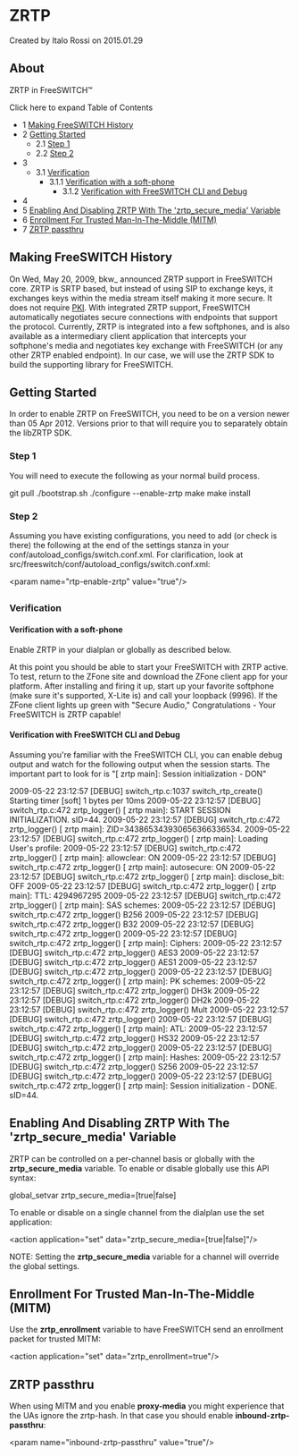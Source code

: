 
# ZRTP 

 Created by  Italo Rossi on 2015.01.29

## About

ZRTP in FreeSWITCH™

Click here to expand Table of Contents

* 1 [Making FreeSWITCH History](#making-freeswitch-history)
* 2 [Getting Started](#getting-started)  
   * 2.1 [Step 1](#step-1)  
   * 2.2 [Step 2](#step-1)
* 3 [](#step-1)  
   * 3.1 [Verification](#verification)  
      * 3.1.1 [Verification with a soft-phone](#verification-with-a-soft-phone)  
         * 3.1.2 [Verification with FreeSWITCH CLI and Debug](#verification-with-freeswitch-cli-and-debug)
* 4 [](#step-1)
* 5 [Enabling And Disabling ZRTP With The 'zrtp\_secure\_media' Variable](#enabling-and-disabling-zrtp-with-the-zrtp_secure_media-variable)
* 6 [Enrollment For Trusted Man-In-The-Middle (MITM)](#enrollment-for-trusted-man-in-the-middle-mitm)
* 7 [ZRTP passthru](#zrtp-passthru)

## Making FreeSWITCH History

On Wed, May 20, 2009, bkw\_ announced ZRTP support in FreeSWITCH core. ZRTP is SRTP based, but instead of using SIP to exchange keys, it exchanges keys within the media stream itself making it more secure. It does not require [PKI](https://en.wikipedia.org/wiki/Public-key%5Finfrastructure). With integrated ZRTP support, FreeSWITCH automatically negotiates secure connections with endpoints that support the protocol. Currently, ZRTP is integrated into a few softphones, and is also available as a intermediary client application that intercepts your softphone's media and negotiates key exchange with FreeSWITCH (or any other ZRTP enabled endpoint). In our case, we will use the ZRTP SDK to build the supporting library for FreeSWITCH.

## Getting Started

In order to enable ZRTP on FreeSWITCH, you need to be on a version newer than 05 Apr 2012\. Versions prior to that will require you to separately obtain the libZRTP SDK.

### Step 1

You will need to execute the following as your normal build process.

git pull
./bootstrap.sh
./configure --enable-zrtp
make
make install

### Step 2

Assuming you have existing configurations, you need to add (or check is there) the following at the end of the settings stanza in your conf/autoload\_configs/switch.conf.xml. For clarification, look at src/freeswitch/conf/autoload\_configs/switch.conf.xml:

&lt;param name="rtp-enable-zrtp" value="true"/>

## 

### Verification

#### Verification with a soft-phone

Enable ZRTP in your dialplan or globally as described below.

At this point you should be able to start your FreeSWITCH with ZRTP active. To test, return to the ZFone site and download the ZFone client app for your platform. After installing and firing it up, start up your favorite softphone (make sure it's supported, X-Lite is) and call your loopback (9996). If the ZFone client lights up green with "Secure Audio," Congratulations - Your FreeSWITCH is ZRTP capable!

#### Verification with FreeSWITCH CLI and Debug

Assuming you're familiar with the FreeSWITCH CLI, you can enable debug output and watch for the following output when the session starts. The important part to look for is "\[ zrtp main\]: Session initialization - DON"

2009-05-22 23:12:57 [DEBUG] switch_rtp.c:1037 switch_rtp_create() Starting timer [soft] 1 bytes per 10ms
2009-05-22 23:12:57 [DEBUG] switch_rtp.c:472 zrtp_logger()  [   zrtp main]: START SESSION INITIALIZATION. sID=44.
2009-05-22 23:12:57 [DEBUG] switch_rtp.c:472 zrtp_logger()  [   zrtp main]: ZID=343865343930656366336534.
2009-05-22 23:12:57 [DEBUG] switch_rtp.c:472 zrtp_logger()  [   zrtp main]: Loading User's profile:
2009-05-22 23:12:57 [DEBUG] switch_rtp.c:472 zrtp_logger()  [   zrtp main]:    allowclear: ON
2009-05-22 23:12:57 [DEBUG] switch_rtp.c:472 zrtp_logger()  [   zrtp main]:    autosecure: ON
2009-05-22 23:12:57 [DEBUG] switch_rtp.c:472 zrtp_logger()  [   zrtp main]:  disclose_bit: OFF
2009-05-22 23:12:57 [DEBUG] switch_rtp.c:472 zrtp_logger()  [   zrtp main]:           TTL: 4294967295
2009-05-22 23:12:57 [DEBUG] switch_rtp.c:472 zrtp_logger()  [   zrtp main]:   SAS schemes: 
2009-05-22 23:12:57 [DEBUG] switch_rtp.c:472 zrtp_logger() B256 
2009-05-22 23:12:57 [DEBUG] switch_rtp.c:472 zrtp_logger() B32
2009-05-22 23:12:57 [DEBUG] switch_rtp.c:472 zrtp_logger() 
2009-05-22 23:12:57 [DEBUG] switch_rtp.c:472 zrtp_logger()  [   zrtp main]:      Ciphers: 
2009-05-22 23:12:57 [DEBUG] switch_rtp.c:472 zrtp_logger() AES3 
2009-05-22 23:12:57 [DEBUG] switch_rtp.c:472 zrtp_logger() AES1 
2009-05-22 23:12:57 [DEBUG] switch_rtp.c:472 zrtp_logger() 
2009-05-22 23:12:57 [DEBUG] switch_rtp.c:472 zrtp_logger()  [   zrtp main]:    PK schemes: 
2009-05-22 23:12:57 [DEBUG] switch_rtp.c:472 zrtp_logger() DH3k 
2009-05-22 23:12:57 [DEBUG] switch_rtp.c:472 zrtp_logger() DH2k 
2009-05-22 23:12:57 [DEBUG] switch_rtp.c:472 zrtp_logger() Mult 
2009-05-22 23:12:57 [DEBUG] switch_rtp.c:472 zrtp_logger() 
2009-05-22 23:12:57 [DEBUG] switch_rtp.c:472 zrtp_logger()  [   zrtp main]:           ATL: 
2009-05-22 23:12:57 [DEBUG] switch_rtp.c:472 zrtp_logger() HS32 
2009-05-22 23:12:57 [DEBUG] switch_rtp.c:472 zrtp_logger() 
2009-05-22 23:12:57 [DEBUG] switch_rtp.c:472 zrtp_logger()  [   zrtp main]:       Hashes: 
2009-05-22 23:12:57 [DEBUG] switch_rtp.c:472 zrtp_logger() S256 
2009-05-22 23:12:57 [DEBUG] switch_rtp.c:472 zrtp_logger() 
2009-05-22 23:12:57 [DEBUG] switch_rtp.c:472 zrtp_logger()  [   zrtp main]: Session initialization - DONE. sID=44.

## 

## Enabling And Disabling ZRTP With The 'zrtp_secure_media' Variable

ZRTP can be controlled on a per-channel basis or globally with the **zrtp\_secure\_media** variable. To enable or disable globally use this API syntax:

global_setvar zrtp_secure_media=[true|false]

To enable or disable on a single channel from the dialplan use the set application:

&lt;action application="set" data="zrtp_secure_media=[true|false]"/>

NOTE: Setting the **zrtp\_secure\_media** variable for a channel will override the global settings.

## Enrollment For Trusted Man-In-The-Middle (MITM)

Use the **zrtp\_enrollment** variable to have FreeSWITCH send an enrollment packet for trusted MITM:

&lt;action application="set" data="zrtp_enrollment=true"/>

## ZRTP passthru

When using MITM and you enable **proxy-media** you might experience that the UAs ignore the zrtp-hash. In that case you should enable **inbound-zrtp-passthru**:

&lt;param name="inbound-zrtp-passthru" value="true"/>


